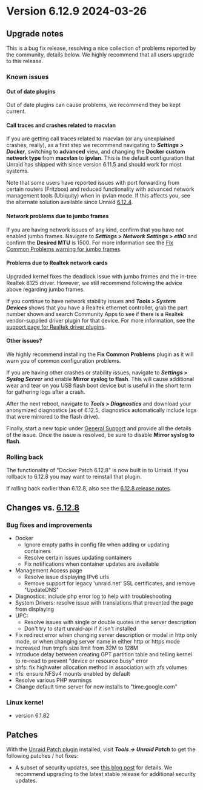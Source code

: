 # Version 6.12.9 2024-03-26

## Upgrade notes

This is a bug fix release, resolving a nice collection of problems reported by the community, details below.
We highly recommend that all users upgrade to this release.

### Known issues

#### Out of date plugins

Out of date plugins can cause problems, we recommend they be kept current.

#### Call traces and crashes related to macvlan

If you are getting call traces related to macvlan (or any unexplained crashes, really), as a first step
we recommend navigating to ***Settings > Docker***, switching to **advanced** view, and changing
the **Docker custom network type** from **macvlan** to **ipvlan**. This is the default configuration
that Unraid has shipped with since version 6.11.5 and should work for most systems.

Note that some users have reported issues with port forwarding from certain routers (Fritzbox) and reduced
functionality with advanced network management tools (Ubiquity) when in ipvlan mode. If this affects you,
see the alternate solution available since Unraid [6.12.4](6.12.4.mdx#fix-for-macvlan-call-traces).

#### Network problems due to jumbo frames

If you are having network issues of any kind, confirm that you have not enabled jumbo frames.
Navigate to ***Settings > Network Settings > eth0*** and confirm the **Desired MTU** is 1500.
For more information see the [Fix Common Problems warning for jumbo frames](https://forums.unraid.net/topic/120220-fix-common-problems-more-information/page/2/#comment-1167702).

#### Problems due to Realtek network cards

Upgraded kernel fixes the deadlock issue with jumbo frames and the in-tree Realtek 8125 driver. However, we
still recommend following the advice above regarding jumbo frames.

If you continue to have network stability issues and ***Tools > System Devices*** shows that you have a Realtek ethernet controller,
grab the part number shown and search Community Apps to see if there is a Realtek vendor-supplied driver plugin for that device.
For more information, see the [support page for Realtek driver plugins](https://forums.unraid.net/topic/141349-plugin-realtek-r8125-r8168-and-r81526-drivers/).

#### Other issues?

We highly recommend installing the **Fix Common Problems** plugin as it will warn you of common configuration problems.

If you are having other crashes or stability issues, navigate to ***Settings > Syslog Server*** and
enable **Mirror syslog to flash**. This will cause additional wear and tear on you USB flash boot device but is
useful in the short term for gathering logs after a crash.

After the next reboot, navigate to ***Tools > Diagnostics*** and download your anonymized diagnostics (as of 6.12.5,
diagnostics automatically include logs that were mirrored to the flash drive).

Finally, start a new topic under [General Support](https://forums.unraid.net/forum/55-general-support/) and provide all the
details of the issue. Once the issue is resolved, be sure to disable **Mirror syslog to flash**.

### Rolling back

The functionality of "Docker Patch 6.12.8" is now built in to Unraid. If you rollback to 6.12.8 you may want to reinstall that plugin.

If rolling back earlier than 6.12.8, also see the [6.12.8 release notes](6.12.8.mdx#rolling-back).

## Changes vs. [6.12.8](6.12.8.mdx)

### Bug fixes and improvements

* Docker
  * Ignore empty paths in config file when adding or updating containers
  * Resolve certain issues updating containers
  * Fix notifications when container updates are available
* Management Access page
  * Resolve issue displaying IPv6 urls
  * Remove support for legacy 'unraid.net' SSL certificates, and remove "UpdateDNS"
* Diagnostics: include php error log to help with troubleshooting
* System Drivers: resolve issue with translations that prevented the page from displaying
* UPC:
  * Resolve issues with single or double quotes in the server description
  * Don't try to start unraid-api if it isn't installed
* Fix redirect error when changing server description or model in http only mode, or
  when changing server name in either http or https mode
* Increased /run tmpfs size limit from 32M to 128M
* Introduce delay between creating GPT partition table and telling kernel to re-read
  to prevent "device or resource busy" error
* shfs: fix highwater allocation method in association with zfs volumes
* nfs: ensure NFSv4 mounts enabled by default
* Resolve various PHP warnings
* Change default time server for new installs to "time.google.com"

### Linux kernel

* version 6.1.82

## Patches

With the [Unraid Patch plugin](https://forums.unraid.net/topic/185560-unraid-patch-plugin/) installed, visit ***Tools → Unraid Patch*** to get the following patches / hot fixes:

* A subset of security updates, see [this blog post](https://unraid.net/blog/cvd) for details. We recommend upgrading to the latest stable release for additional security updates.

